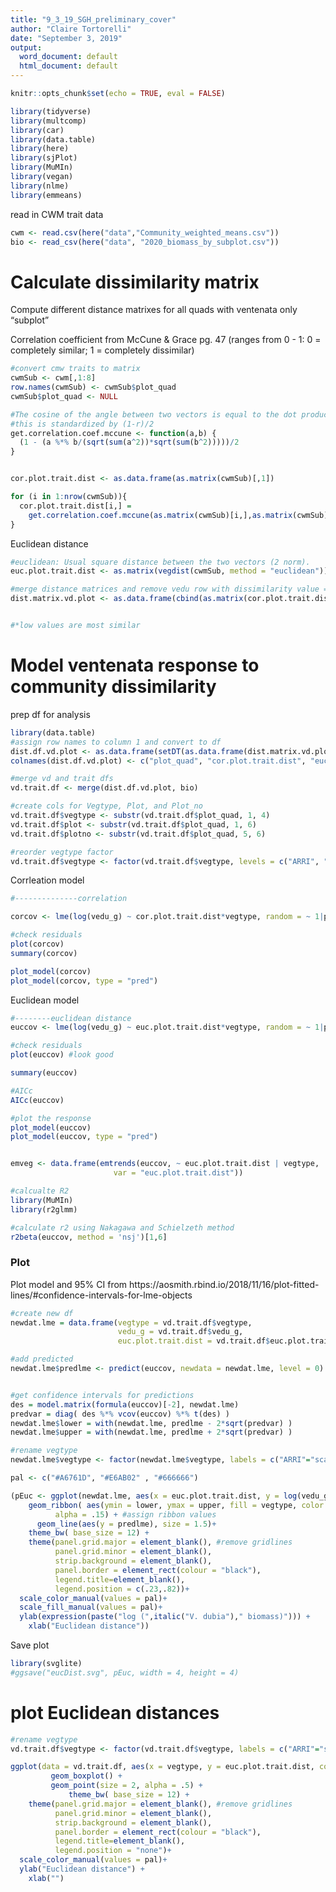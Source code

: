 ```yaml
---
title: "9_3_19_SGH_preliminary_cover"
author: "Claire Tortorelli"
date: "September 3, 2019"
output:
  word_document: default
  html_document: default
---
```



```r

knitr::opts_chunk$set(echo = TRUE, eval = FALSE)

library(tidyverse)
library(multcomp)
library(car)
library(data.table)
library(here)
library(sjPlot)
library(MuMIn)
library(vegan)
library(nlme)
library(emmeans)
```

read in CWM trait data
```r
cwm <- read.csv(here("data","Community_weighted_means.csv"))
bio <- read_csv(here("data", "2020_biomass_by_subplot.csv"))
```

# Calculate dissimilarity matrix



Compute different distance matrixes for all quads with ventenata only "subplot"

Correlation coefficient from McCune & Grace pg. 47 (ranges from 0 - 1: 0 = completely similar; 1 = completely dissimilar)
```r

#convert cmw traits to matrix
cwmSub <- cwm[,1:8]
row.names(cwmSub) <- cwmSub$plot_quad
cwmSub$plot_quad <- NULL

#The cosine of the angle between two vectors is equal to the dot product of this vectors divided by the product of vector magnitude.
#this is standardized by (1-r)/2
get.correlation.coef.mccune <- function(a,b) {
  (1 - (a %*% b/(sqrt(sum(a^2))*sqrt(sum(b^2)))))/2
}


cor.plot.trait.dist <- as.data.frame(as.matrix(cwmSub)[,1])

for (i in 1:nrow(cwmSub)){
  cor.plot.trait.dist[i,] =
    get.correlation.coef.mccune(as.matrix(cwmSub)[i,],as.matrix(cwmSub)[106,])
}

```

Euclidean distance
```r

#euclidean: Usual square distance between the two vectors (2 norm).
euc.plot.trait.dist <- as.matrix(vegdist(cwmSub, method = "euclidean"))[-106,106]

#merge distance matrices and remove vedu row with dissimilarity value = 0
dist.matrix.vd.plot <- as.data.frame(cbind(as.matrix(cor.plot.trait.dist)[-106,],euc.plot.trait.dist))


#*low values are most similar 
```


# Model ventenata response to community dissimilarity 

prep df for analysis
```r
library(data.table)
#assign row names to column 1 and convert to df
dist.df.vd.plot <- as.data.frame(setDT(as.data.frame(dist.matrix.vd.plot), keep.rownames = TRUE)[])
colnames(dist.df.vd.plot) <- c("plot_quad", "cor.plot.trait.dist", "euc.plot.trait.dist") #and rename columns

#merge vd and trait dfs
vd.trait.df <- merge(dist.df.vd.plot, bio)

#create cols for Vegtype, Plot, and Plot_no
vd.trait.df$vegtype <- substr(vd.trait.df$plot_quad, 1, 4)
vd.trait.df$plot <- substr(vd.trait.df$plot_quad, 1, 6)
vd.trait.df$plotno <- substr(vd.trait.df$plot_quad, 5, 6)

#reorder vegtype factor
vd.trait.df$vegtype <- factor(vd.trait.df$vegtype, levels = c("ARRI", "ARAR" , "SEEP"))

```

Corrleation model
```r
#--------------correlation

corcov <- lme(log(vedu_g) ~ cor.plot.trait.dist*vegtype, random = ~ 1|plotno/plot, data = vd.trait.df)

#check residuals
plot(corcov)
summary(corcov)

plot_model(corcov)
plot_model(corcov, type = "pred")
```


Euclidean model
```r
#--------euclidean distance
euccov <- lme(log(vedu_g) ~ euc.plot.trait.dist*vegtype, random = ~ 1|plotno/plot, data = vd.trait.df)

#check residuals
plot(euccov) #look good

summary(euccov)

#AICc
AICc(euccov)

#plot the response
plot_model(euccov)
plot_model(euccov, type = "pred")


emveg <- data.frame(emtrends(euccov, ~ euc.plot.trait.dist | vegtype, 
                       var = "euc.plot.trait.dist"))

#calcualte R2
library(MuMIn)
library(r2glmm)

#calculate r2 using Nakagawa and Schielzeth method
r2beta(euccov, method = 'nsj')[1,6]

```




### Plot

Plot model and 95% CI from https://aosmith.rbind.io/2018/11/16/plot-fitted-lines/#confidence-intervals-for-lme-objects
```r
#create new df
newdat.lme = data.frame(vegtype = vd.trait.df$vegtype,
                        vedu_g = vd.trait.df$vedu_g,
                        euc.plot.trait.dist = vd.trait.df$euc.plot.trait.dist)

#add predicted
newdat.lme$predlme <- predict(euccov, newdata = newdat.lme, level = 0)


#get confidence intervals for predictions
des = model.matrix(formula(euccov)[-2], newdat.lme)
predvar = diag( des %*% vcov(euccov) %*% t(des) )
newdat.lme$lower = with(newdat.lme, predlme - 2*sqrt(predvar) )
newdat.lme$upper = with(newdat.lme, predlme + 2*sqrt(predvar) )

#rename vegtype
newdat.lme$vegtype <- factor(newdat.lme$vegtype, labels = c("ARRI"="scab-flat", "ARAR"="low sage-steppe", "SEEP" = "wet meadow"))
```

```r
pal <- c("#A6761D", "#E6AB02" , "#666666")

(pEuc <- ggplot(newdat.lme, aes(x = euc.plot.trait.dist, y = log(vedu_g), color = vegtype) ) +
    geom_ribbon( aes(ymin = lower, ymax = upper, fill = vegtype, color = NULL),
          alpha = .15) + #assign ribbon values
      geom_line(aes(y = predlme), size = 1.5)+ 
    theme_bw( base_size = 12) +
    theme(panel.grid.major = element_blank(), #remove gridlines
          panel.grid.minor = element_blank(),
          strip.background = element_blank(),
          panel.border = element_rect(colour = "black"),
          legend.title=element_blank(),
          legend.position = c(.23,.82))+
  scale_color_manual(values = pal)+
  scale_fill_manual(values = pal)+
  ylab(expression(paste("log (",italic("V. dubia")," biomass)"))) +
    xlab("Euclidean distance"))
```
Save plot
```r
library(svglite)
#ggsave("eucDist.svg", pEuc, width = 4, height = 4)
```

# plot Euclidean distances
```r
#rename vegtype
vd.trait.df$vegtype <- factor(vd.trait.df$vegtype, labels = c("ARRI"="scab-flat", "ARAR"="low sage-steppe", "SEEP" = "wet meadow"))

ggplot(data = vd.trait.df, aes(x = vegtype, y = euc.plot.trait.dist, color = vegtype)) +
         geom_boxplot() +
         geom_point(size = 2, alpha = .5) +
             theme_bw( base_size = 12) +
    theme(panel.grid.major = element_blank(), #remove gridlines
          panel.grid.minor = element_blank(),
          strip.background = element_blank(),
          panel.border = element_rect(colour = "black"),
          legend.title=element_blank(),
          legend.position = "none")+
  scale_color_manual(values = pal)+
  ylab("Euclidean distance") +
    xlab("")


```





